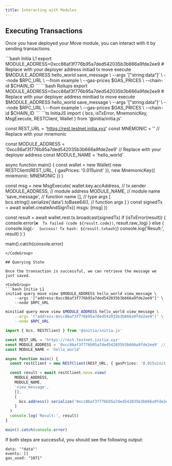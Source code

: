 ```yaml
---
title: Interacting with Modules
---
```


## Executing Transactions

Once you have deployed your Move module, you can interact with it by sending transactions.

<CodeGroup>
```bash Initia L1
export MODULE_ADDRESS=0xcc86af3f776b95a7ded542035b3b666a9fde2ee9 # Replace with your deployer address
initiad tx move execute $MODULE_ADDRESS hello_world save_message \
  --args '["string:data"]'  \
  --node $RPC_URL \
  --from example \
  --gas-prices $GAS_PRICES \
  --chain-id $CHAIN_ID
```
```bash Rollups
export MODULE_ADDRESS=0xcc86af3f776b95a7ded542035b3b666a9fde2ee9 # Replace with your deployer address
minitiad tx move execute $MODULE_ADDRESS hello_world save_message \
  --args '["string:data"]'  \
  --node $RPC_URL \
  --from example \
  --gas-prices $GAS_PRICES \
  --chain-id $CHAIN_ID
```
```ts InitiaJS
import { bcs, isTxError, MnemonicKey, MsgExecute, RESTClient, Wallet } from '@initia/initia.js'

const REST_URL = 'https://rest.testnet.initia.xyz'
const MNEMONIC = ''                                                 // Replace with your mnemonic

const MODULE_ADDRESS = '0xcc86af3f776b95a7ded542035b3b666a9fde2ee9' // Replace with your deployer address
const MODULE_NAME = 'hello_world'

async function main() {
  const wallet = new Wallet(
    new RESTClient(REST_URL, { gasPrices: '0.015uinit' }),
    new MnemonicKey({ mnemonic: MNEMONIC })
  )

  const msg = new MsgExecute(
    wallet.key.accAddress,                        // tx sender
    MODULE_ADDRESS,                               // module address
    MODULE_NAME,                                  // module name
    'save_message',                               // function name
    [],                                           // type args
    [
      bcs.string().serialize('data').toBase64(),  // function args
    ]
  )
  const signedTx = await wallet.createAndSignTx({ msgs: [msg] })

  const result = await wallet.rest.tx.broadcast(signedTx)
  if (isTxError(result)) {
    console.error(`❌  Tx failed (code ${result.code})`, result.raw_log)
  } else {
    console.log(`✅  Success! Tx hash: ${result.txhash}`)
    console.log('Result:', result)
  }
}

main().catch(console.error)
```
</CodeGroup>

## Querying State

Once the transaction is successful, we can retrieve the message we just saved.

<CodeGroup>
```bash Initia L1
initiad query move view $MODULE_ADDRESS hello_world view_message \
    --args '["address:0xcc86af3f776b95a7ded542035b3b666a9fde2ee9"]' \
    --node $RPC_URL
```
```bash Rollups
minitiad query move view $MODULE_ADDRESS hello_world view_message \
    --args '["address:0xcc86af3f776b95a7ded542035b3b666a9fde2ee9"]' \
    --node $RPC_URL
```
```ts InitiaJS
import { bcs, RESTClient } from '@initia/initia.js'

const REST_URL = 'https://rest.testnet.initia.xyz'
const MODULE_ADDRESS = '0xcc86af3f776b95a7ded542035b3b666a9fde2ee9' // Replace with your deployer address
const MODULE_NAME = 'hello_world'

async function main() {
  const restClient = new RESTClient(REST_URL, { gasPrices: '0.015uinit' })

  const result = await restClient.move.view(
    MODULE_ADDRESS,
    MODULE_NAME,
    'view_message',
    [],
    [
      bcs.address().serialize('0xcc86af3f776b95a7ded542035b3b666a9fde2ee9').toBase64()
    ]
  )
  console.log('Result:', result)
}

main().catch(console.error)
```
</CodeGroup>

If both steps are successful, you should see the following output:

```
data: '"data"'
events: []
gas_used: "1071"
```
